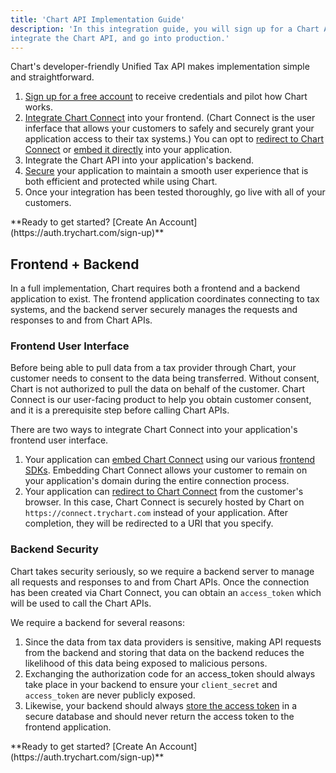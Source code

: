 ```yaml
---
title: 'Chart API Implementation Guide'
description: 'In this integration guide, you will sign up for a Chart Account, set up Chart Connect, 
integrate the Chart API, and go into production.'
---
```


Chart's developer-friendly Unified Tax API makes implementation simple and straightforward.

1. [Sign up for a free account](/implementation/connect/create-dev-account) to receive credentials and pilot how Chart works.
2. [Integrate Chart Connect](/implementation/connect/set-up-chart-connect) into your frontend.
   (Chart Connect is the user inferface that allows your customers to safely
   and securely grant your application access to their tax systems.)
   You can opt to [redirect to Chart Connect](/implementation/connect/set-up-chart-connect#redirect-to-chart-connect)
   or [embed it directly](/implementation/connect/set-up-chart-connect#embedded-chart-connect) into your application.
3. Integrate the Chart API into your application's backend.
4. [Secure](/implementation/secure) your application to maintain a smooth user experience
   that is both efficient and protected while using Chart.
5. Once your integration has been tested thoroughly, go live with all of your customers.

<Note>
  **Ready to get started? [Create An
  Account](https://auth.trychart.com/sign-up)**
</Note>

## Frontend + Backend

In a full implementation, Chart requires both a frontend and a backend application to exist.
The frontend application coordinates connecting to tax systems,
and the backend server securely manages the requests and responses to and from Chart APIs.

### Frontend User Interface

Before being able to pull data from a tax provider through Chart,
your customer needs to consent to the data being transferred. Without consent,
Chart is not authorized to pull the data on behalf of the customer.
Chart Connect is our user-facing product to help you obtain customer consent,
and it is a prerequisite step before calling Chart APIs.

There are two ways to integrate Chart Connect into your application's frontend user interface.

1. Your application can [embed Chart Connect](/implementation/connect/set-up-chart-connect#embedded-chart-connect)
   using our various [frontend SDKs](/developer/sdk).
   Embedding Chart Connect allows your customer to remain on your application's domain during the entire connection process.
2. Your application can [redirect to Chart Connect](/implementation/connect/set-up-chart-connect#redirect-to-chart-connect) from the customer's browser.
   In this case, Chart Connect is securely hosted by Chart on `https://connect.trychart.com` instead of your application.
   After completion, they will be redirected to a URI that you specify.

### Backend Security

Chart takes security seriously, so we require a backend server to manage all requests and responses to and from Chart APIs.
Once the connection has been created via Chart Connect, you can obtain an `access_token`
which will be used to call the Chart APIs.

We require a backend for several reasons:

1. Since the data from tax data providers is sensitive, making API requests from the backend
   and storing that data on the backend reduces the likelihood of this data being exposed to malicious persons.
2. Exchanging the authorization code for an access_token should always take place in your backend
   to ensure your `client_secret` and `access_token` are never publicly exposed.
3. Likewise, your backend should always [store the access token](/implementation/secure/store) in a secure database
   and should never return the access token to the frontend application.

<Note>
  **Ready to get started? [Create An
  Account](https://auth.trychart.com/sign-up)**
</Note>

